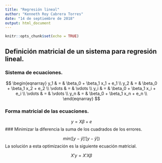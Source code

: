 ```yaml
---
title: "Regresión lineal"
author: "Kenneth Roy Cabrera Torres"
date: "14 de septiembre de 2018"
output: html_document
---
```


```r
knitr::opts_chunk$set(echo = TRUE)
```

## Definición matricial de un sistema para regresión lineal.

### Sistema de ecuaciones.

$$
\begin{eqnarray}
 y_1 & = & \beta_0 + \beta_1 x_1 + e_1 \\
 y_2 & = & \beta_0 + \beta_1 x_2 + e_2 \\
 \vdots & = & \vdots \\
 y_i & = & \beta_0 + \beta_1 x_i + e_i \\
 \vdots & = & \vdots \\ 
 y_n & = & \beta_0 + \beta_1 x_n + e_n \\
\end{eqnarray} 
$$

### Forma matricial de las ecuaciones.

$$
 y = X\beta + e
$$
### Minimizar la diferencia la suma de los cuadrados de los errores.

$$
 min([y - \hat{y}]'[y - \hat{y}])
$$
La solución a esta optimización es la siguiente ecuación matricial.

$$
 X'y = X'X\beta
$$
